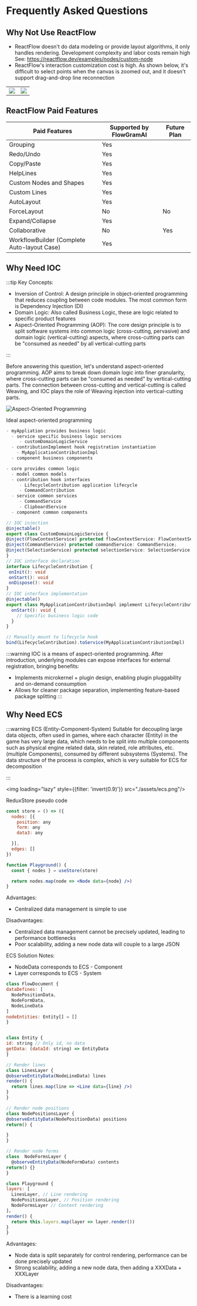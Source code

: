 # Frequently Asked Questions
## Why Not Use ReactFlow
- ReactFlow doesn't do data modeling or provide layout algorithms, it only handles rendering. Development complexity and labor costs remain high
See: https://reactflow.dev/examples/nodes/custom-node
- ReactFlow's interaction customization cost is high. As shown below, it's difficult to select points when the canvas is zoomed out, and it doesn't support drag-and-drop line reconnection
<table>
  <tr>
    <td><img loading="lazy" src="@/public/reactflow/reactflow-render.gif"/></td>
    <td><img loading="lazy" src="@/public/reactflow/reactflow-interaction.gif"/></td>
  </tr>
</table>

## ReactFlow Paid Features

| Paid Features                    | Supported by FlowGramAI | Future Plan |
|----------------------------------|------------------------|--------------|
| Grouping                         | Yes                    |              |
| Redo/Undo                        | Yes                    |              |
| Copy/Paste                       | Yes                    |              |
| HelpLines                        | Yes                    |              |
| Custom Nodes and Shapes          | Yes                    |              |
| Custom Lines                     | Yes                    |              |
| AutoLayout                       | Yes                    |              |
| ForceLayout                      | No                     | No           |
| Expand/Collapse                  | Yes                    |              |
| Collaborative                    | No                     | Yes          |
| WorkflowBuilder (Complete Auto-layout Case) | Yes         |              |

## Why Need IOC

:::tip Key Concepts:
- Inversion of Control: A design principle in object-oriented programming that reduces coupling between code modules. The most common form is Dependency Injection (DI)
- Domain Logic: Also called Business Logic, these are logic related to specific product features
- Aspect-Oriented Programming (AOP): The core design principle is to split software systems into common logic (cross-cutting, pervasive) and domain logic (vertical-cutting) aspects, where cross-cutting parts can be "consumed as needed" by all vertical-cutting parts

:::

Before answering this question, let's understand aspect-oriented programming. AOP aims to break down domain logic into finer granularity, where cross-cutting parts can be "consumed as needed" by vertical-cutting parts. The connection between cross-cutting and vertical-cutting is called Weaving, and IOC plays the role of Weaving injection into vertical-cutting parts.

![Aspect-Oriented Programming](@/public/weaving.png)

Ideal aspect-oriented programming

```ts
- myAppliation provides business logic
  - service specific business logic services
     - customDomainLogicService
  - contributionImplement hook registration instantiation
    - MyApplicationContributionImpl
  - component business components

- core provides common logic
  - model common models
  - contribution hook interfaces
     - LifecycleContribution application lifecycle
     - CommandContribution
  - service common services
     - CommandService
     - ClipboardService
  - component common components
  ```

  ```ts
  // IOC injection
@injectable()
export class CustomDomainLogicService {
  @inject(FlowContextService) protected flowContextService: FlowContextService;
  @inject(CommandService) protected commandService: CommandService;
  @inject(SelectionService) protected selectionService: SelectionService;
}
// IOC interface declaration
interface LifecycleContribution {
   onInit(): void
   onStart(): void
   onDispose(): void
}
// IOC interface implementation
@injectable()
export class MyApplicationContributionImpl implement LifecycleContribution {
    onStart(): void {
      // Specific business logic code
    }
}

// Manually mount to lifecycle hook
bind(LifecycleContribution).toService(MyApplicationContributionImpl)
```

:::warning IOC is a means of aspect-oriented programming. After introduction, underlying modules can expose interfaces for external registration, bringing benefits:
- Implements microkernel + plugin design, enabling plugin pluggability and on-demand consumption
- Allows for cleaner package separation, implementing feature-based package splitting
:::

## Why Need ECS

:::warning ECS (Entity-Component-System)
Suitable for decoupling large data objects, often used in games, where each character (Entity) in the game has very large data, which needs to be split into multiple components such as physical engine related data, skin related, role attributes, etc. (multiple Components), consumed by different subsystems (Systems). The data structure of the process is complex, which is very suitable for ECS for decomposition

:::

<img loading="lazy" style={{filter: 'invert(0.9)'}} src="./assets/ecs.png"/>

ReduxStore pseudo code
```jsx pure
const store = () => ({
  nodes: [{
    position: any
    form: any
    data3: any

  }],
  edges: []
})

function Playground() {
  const { nodes } = useStore(store)

  return nodes.map(node => <Node data={node} />)
}
```
Advantages:
- Centralized data management is simple to use

Disadvantages:
- Centralized data management cannot be precisely updated, leading to performance bottlenecks
- Poor scalability, adding a new node data will couple to a large JSON

ECS Solution
Notes:
- NodeData corresponds to ECS - Component
- Layer corresponds to ECS - System
```jsx pure
class FlowDocument {
dataDefines: [
  NodePositionData,
  NodeFormData,
  NodeLineData
]
nodeEntities: Entity[] = []
}


class Entity {
id: string // Only id, no data
getData: (dataId: string) => EntityData
}

// Render lines
class LinesLayer {
@observeEntityData(NodeLineData) lines
render() {
  return lines.map(line => <Line data={line} />)
}
}

// Render node positions
class NodePositionsLayer {
@observeEntityData(NodePositionData) positions
return() {

}
}

// Render node forms
class  NodeFormsLayer {
  @observeEntityData(NodeFormData) contents
return() {}
}

class Playground {
layers: [
  LinesLayer, // Line rendering
  NodePositionsLayer, // Position rendering
  NodeFormsLayer // Content rendering
]，
render() {
  return this.layers.map(layer => layer.render())
}
}
```
Advantages:
- Node data is split separately for control rendering, performance can be done precisely updated
- Strong scalability, adding a new node data, then adding a XXXData + XXXLayer

Disadvantages:
- There is a learning cost
